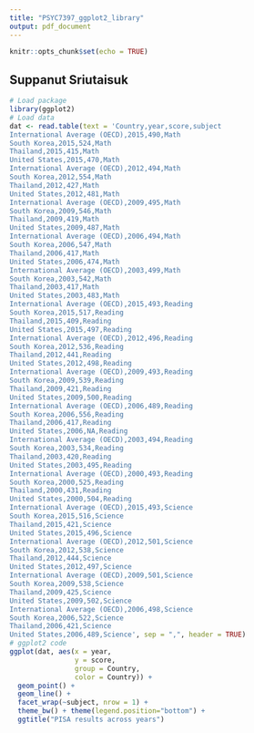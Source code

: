 ```yaml
---
title: "PSYC7397_ggplot2_library"
output: pdf_document
---
```


```r
knitr::opts_chunk$set(echo = TRUE)
```

## Suppanut Sriutaisuk
```r
# Load package
library(ggplot2)
# Load data
dat <- read.table(text = 'Country,year,score,subject
International Average (OECD),2015,490,Math
South Korea,2015,524,Math
Thailand,2015,415,Math
United States,2015,470,Math
International Average (OECD),2012,494,Math
South Korea,2012,554,Math
Thailand,2012,427,Math
United States,2012,481,Math
International Average (OECD),2009,495,Math
South Korea,2009,546,Math
Thailand,2009,419,Math
United States,2009,487,Math
International Average (OECD),2006,494,Math
South Korea,2006,547,Math
Thailand,2006,417,Math
United States,2006,474,Math
International Average (OECD),2003,499,Math
South Korea,2003,542,Math
Thailand,2003,417,Math
United States,2003,483,Math
International Average (OECD),2015,493,Reading
South Korea,2015,517,Reading
Thailand,2015,409,Reading
United States,2015,497,Reading
International Average (OECD),2012,496,Reading
South Korea,2012,536,Reading
Thailand,2012,441,Reading
United States,2012,498,Reading
International Average (OECD),2009,493,Reading
South Korea,2009,539,Reading
Thailand,2009,421,Reading
United States,2009,500,Reading
International Average (OECD),2006,489,Reading
South Korea,2006,556,Reading
Thailand,2006,417,Reading
United States,2006,NA,Reading
International Average (OECD),2003,494,Reading
South Korea,2003,534,Reading
Thailand,2003,420,Reading
United States,2003,495,Reading
International Average (OECD),2000,493,Reading
South Korea,2000,525,Reading
Thailand,2000,431,Reading
United States,2000,504,Reading
International Average (OECD),2015,493,Science
South Korea,2015,516,Science
Thailand,2015,421,Science
United States,2015,496,Science
International Average (OECD),2012,501,Science
South Korea,2012,538,Science
Thailand,2012,444,Science
United States,2012,497,Science
International Average (OECD),2009,501,Science
South Korea,2009,538,Science
Thailand,2009,425,Science
United States,2009,502,Science
International Average (OECD),2006,498,Science
South Korea,2006,522,Science
Thailand,2006,421,Science
United States,2006,489,Science', sep = ",", header = TRUE)
# ggplot2 code
ggplot(dat, aes(x = year, 
                y = score, 
                group = Country, 
                color = Country)) + 
  geom_point() +
  geom_line() +
  facet_wrap(~subject, nrow = 1) + 
  theme_bw() + theme(legend.position="bottom") +
  ggtitle("PISA results across years")
```

